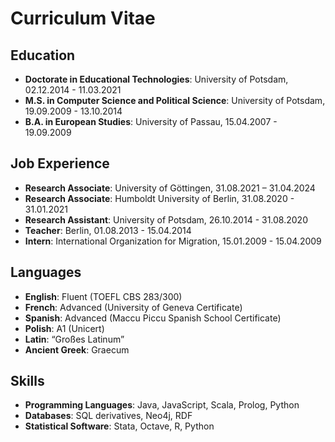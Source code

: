 # Curriculum Vitae

## Education
- **Doctorate in Educational Technologies**: University of Potsdam, 02.12.2014 - 11.03.2021
- **M.S. in Computer Science and Political Science**: University of Potsdam, 19.09.2009 - 13.10.2014
- **B.A. in European Studies**: University of Passau, 15.04.2007 - 19.09.2009

## Job Experience
- **Research Associate**: University of Göttingen, 31.08.2021 – 31.04.2024
- **Research Associate**: Humboldt University of Berlin, 31.08.2020 - 31.01.2021
- **Research Assistant**: University of Potsdam, 26.10.2014 - 31.08.2020
- **Teacher**: Berlin, 01.08.2013 - 15.04.2014
- **Intern**: International Organization for Migration, 15.01.2009 - 15.04.2009

## Languages
- **English**: Fluent (TOEFL CBS 283/300)
- **French**: Advanced (University of Geneva Certificate)
- **Spanish**: Advanced (Maccu Piccu Spanish School Certificate)
- **Polish**: A1 (Unicert)
- **Latin**: “Großes Latinum”
- **Ancient Greek**: Graecum

## Skills
- **Programming Languages**: Java, JavaScript, Scala, Prolog, Python
- **Databases**: SQL derivatives, Neo4j, RDF
- **Statistical Software**: Stata, Octave, R, Python
